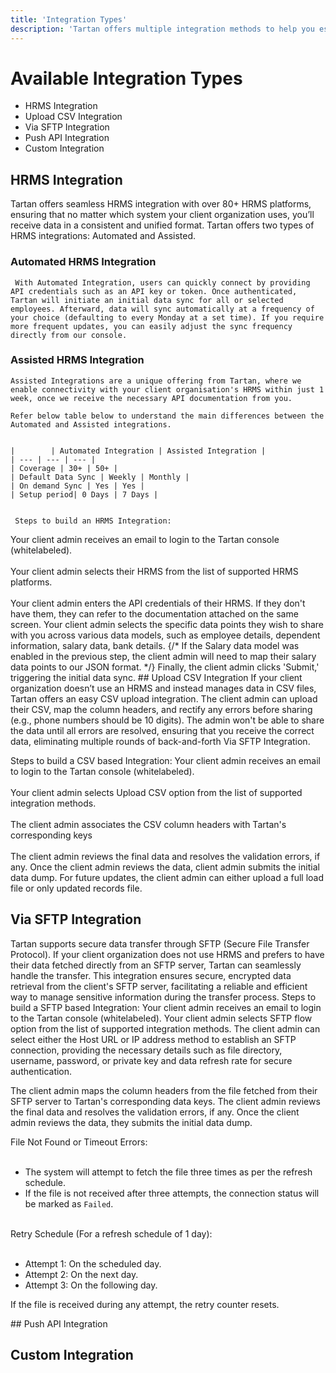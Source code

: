 ```yaml
---
title: 'Integration Types'
description: 'Tartan offers multiple integration methods to help you establish seamless connections with your client organization. '
---
```


# Available Integration Types

- HRMS Integration
- Upload CSV Integration
- Via SFTP Integration
- Push API Integration
- Custom Integration

## HRMS Integration
   Tartan offers seamless HRMS integration with over 80+ HRMS platforms, ensuring that no matter which system your client organization uses, you’ll receive data in a consistent and unified format.
   Tartan offers two types of HRMS integrations: Automated and Assisted.
   ### Automated HRMS Integration
     With Automated Integration, users can quickly connect by providing API credentials such as an API key or token. Once authenticated, Tartan will initiate an initial data sync for all or selected employees. Afterward, data will sync automatically at a frequency of your choice (defaulting to every Monday at a set time). If you require more frequent updates, you can easily adjust the sync frequency directly from our console.

   ### Assisted HRMS Integration
    Assisted Integrations are a unique offering from Tartan, where we enable connectivity with your client organisation's HRMS within just 1 week, once we receive the necessary API documentation from you.

    Refer below table below to understand the main differences between the Automated and Assisted integrations.
   

    |        | Automated Integration | Assisted Integration |
    | --- | --- | --- |
    | Coverage | 30+ | 50+ |
    | Default Data Sync | Weekly | Monthly |
    | On demand Sync | Yes | Yes |
    | Setup period| 0 Days | 7 Days | 


     Steps to build an HRMS Integration:

<Steps>
  <Step title="Invite your client organisation">
    Your client admin receives an email to login to the Tartan console (whitelabeled).<br></br>
  </Step>
  <Step title="Client admin selects their HRMS">
    Your client admin selects their HRMS from the list of supported HRMS platforms.<br></br>
  </Step>
  <Step title="Client admin provides API credentials">
    Your client admin enters the API credentials of their HRMS. If they don't have them, they can refer to the documentation attached on the same screen.
  </Step>
  <Step title="Client admin selects data models">
Your client admin selects the specific data points they wish to share with you across various data models, such as employee details, dependent information, salary data, bank details. 
</Step>
 {/* <Step title="Client admin maps the Datapoints">
 If the Salary data model was enabled in the previous step, the client admin will need to map their salary data points to our JSON format.
  </Step> */}
  <Step title ="Client admin completes the journey">
Finally, the client admin clicks 'Submit,' triggering the initial data sync.  
</Step>
</Steps>
## Upload CSV Integration
If your client organization doesn’t use an HRMS and instead manages data in CSV files, Tartan offers an easy CSV upload integration. The client admin can upload their CSV, map the column headers, and rectify any errors before sharing (e.g., phone numbers should be 10 digits). The admin won't be able to share the data until all errors are resolved, ensuring that you receive the correct data, eliminating multiple rounds of back-and-forth Via SFTP Integration.

 Steps to build a CSV based Integration:
<Steps>
<Step title="Invite your client organisation">
    Your client admin receives an email to login to the Tartan console (whitelabeled).<br></br>
  </Step>
<Step title="Client admin selects upload CSV option">
 Your client admin selects Upload CSV option from the list of supported integration methods.<br></br>
</Step>
<Step title="Client admin maps the column headers with Tartan keys">
 The client admin associates the CSV column headers with Tartan's corresponding keys<br></br>
</Step>
<Step title="Client admin reviews the data">
The client admin reviews the final data and resolves the validation errors, if any.
</Step>
<Step title="Client admin completes the journey">
Once the client admin reviews the data, client admin submits the initial data dump. For future updates, the client admin can either upload a full load file or only updated records file.
</Step>
</Steps>

## Via SFTP Integration
Tartan supports secure data transfer through SFTP (Secure File Transfer Protocol). If your client organization does not use HRMS and prefers to have their data fetched directly from an SFTP server, Tartan can seamlessly handle the transfer. This integration ensures secure, encrypted data retrieval from the client's SFTP server, facilitating a reliable and efficient way to manage sensitive information during the transfer process.
Steps to build a SFTP based Integration:
<Steps> 
  <Step title="Invite your client organisation">
    Your client admin receives an email to login to the Tartan console (whitelabeled).
  </Step>
  <Step title="Client admin selects SFTP flow option">
 Your client admin selects SFTP flow option from the list of supported integration methods.
</Step>
  <Step title="Client admin enters credentials"> 
  The client admin can select either the Host URL or IP address method to establish an SFTP connection, providing the necessary details such as file directory, username, password, or private key and data refresh rate for secure authentication.
  </Step>

<Step title="Client admin maps the column headers with Tartan keys">
The client admin maps the column headers from the file fetched from their SFTP server to Tartan's corresponding data keys.
</Step>
<Step title="Client admin reviews the data">
The client admin reviews the final data and resolves the validation errors, if any.
</Step>
<Step title="Client admin completes the journey">
Once the client admin reviews the data, they submits the initial data dump.
</Step>
 </Steps>

<Note>

File Not Found or Timeout Errors: <br></br>
- The system will attempt to fetch the file three times as per the refresh schedule.
- If the file is not received after three attempts, the connection status will be marked as `Failed`. <br></br>

Retry Schedule (For a refresh schedule of 1 day): <br></br>

 - Attempt 1: On the scheduled day.
- Attempt 2: On the next day.
- Attempt 3: On the following day.

If the file is received during any attempt, the retry counter resets.

</Note>
## Push API Integration

## Custom Integration